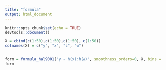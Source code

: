 ```yaml
---
title: "formula"
output: html_document
---
```


```r
knitr::opts_chunk$set(echo = TRUE)
devtools::document()
```


```r

X = cbind(c(1:50),c(1:50),c(1:50), c(1:50))
colnames(X) = c("y", "x", "z", "w")


form = formula_hal9001("y ~ h(x):h(w)", smoothness_orders=0, X, bins = 4, exclusive_dot = F, generate_lower_degrees = F)
form

```



